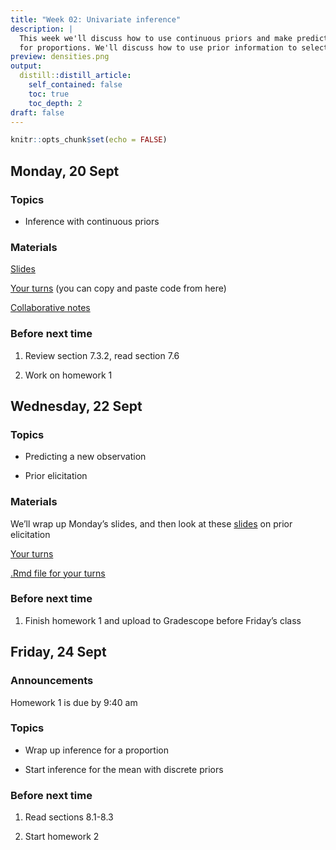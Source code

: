 ```yaml
---
title: "Week 02: Univariate inference"
description: |
  This week we'll discuss how to use continuous priors and make predictions 
  for proportions. We'll discuss how to use prior information to select prior distribution, and we'll start inference for a mean.
preview: densities.png
output:
  distill::distill_article:
    self_contained: false
    toc: true
    toc_depth: 2
draft: false
---
```



```r
knitr::opts_chunk$set(echo = FALSE)
```


## Monday, 20 Sept

### Topics

- Inference with continuous priors

### Materials

[Slides](https://aloy.github.io/stat340-notes-fa21/03-prop-continuous-prior.pdf)

[Your turns](https://aloy.github.io/stat340-notes-fa21/03H-posterior-examples) (you can copy and paste code from here) 

[Collaborative notes](https://docs.google.com/document/d/1hqi2f3YOLiJ7OVtRGa9TWrkF0sW-Mku4mA2kNc9tpSQ/edit?usp=sharing)





### Before next time

1. Review section 7.3.2, read section 7.6

1. Work on homework 1



## Wednesday, 22 Sept

### Topics

- Predicting a new observation

- Prior elicitation

### Materials

We'll wrap up Monday's slides, and then look at these [slides](https://aloy.github.io/stat340-notes-fa21/04-prior-elicitation.pdf) on prior elicitation

[Your turns](https://aloy.github.io/stat340-notes-fa21/04H-prior-elicitation.pdf)

[.Rmd file for your turns](https://aloy.github.io/stat340-notes-fa21/04H-prior-elicitation.Rmd)


### Before next time


1. Finish homework 1 and upload to Gradescope before Friday's class

## Friday, 24 Sept

### Announcements

Homework 1 is due by 9:40 am

### Topics

- Wrap up inference for a proportion

- Start inference for the mean with discrete priors

### Before next time

1. Read sections 8.1-8.3

2. Start homework 2




